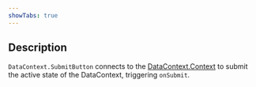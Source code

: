 ```yaml
---
showTabs: true
---
```


## Description

`DataContext.SubmitButton` connects to the [DataContext.Context](/uilib/extensions/forms/DataContext/Context/) to submit the active state of the DataContext, triggering `onSubmit`.
